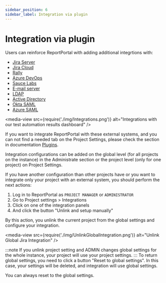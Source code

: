 ```yaml
---
sidebar_position: 6
sidebar_label: Integration via plugin
---
```


# Integration via plugin

Users can reinforce ReportPortal with adding additional integrtions with:
* [Jira Server](/plugins/JiraServer)
* [Jira Cloud](/plugins/JiraCloud)
* [Rally](/plugins/Rally)
* [Azure DevOps](/plugins/AzureDevOpsBTS)
* [Sauce Labs](/plugins/SauceLabs)
* [E-mail server](/plugins/EmailServer)
* [LDAP](/reportportal-configuration/authorization/LDAP)
* [Active Directory](/reportportal-configuration/authorization/ActiveDirectory)
* [Okta SAML](/reportportal-configuration/authorization/SAMLProvider/OktaSAML)
* [Azure SAML](/reportportal-configuration/authorization/SAMLProvider/AzureSAML)

<media-view src={require('./img/Integrations.png')} alt="Integrations with our test automation results dashboard" />


If you want to integrate ReportPortal with these external systems, and you can not find a needed tab on the Project Settings, please check the section in documentation [Plugins](/category/plugins).

Integration configurations can be added on the global level (for all projects on the instance) in the Administrate section or the project level (only for one project) on Project Settings.

If you have another configuration than other projects have or you want to integrate only your project with an external system, you should perform the next actions:

1. Log in to ReportPortal as `PROJECT MANAGER` or `ADMINISTRATOR`
2. Go to Project settings > Integrations
3. Click on one of the integration panels
4. And click the button "Unlink and setup manually"

By this action, you unlink the current project from the global settings and configure your integration.

<media-view src={require('./img/UnlinkGlobalIntegration.png')} alt="Unlink Global Jira Integration" />

:::note
If you unlink project setting and ADMIN changes global settings for the whole instance, your project will use your project settings.
:::
To return global settings, you need to click a button "Reset to global settings".
In this case, your settings will be deleted, and integration will use global settings.

You can always reset to the global settings.
